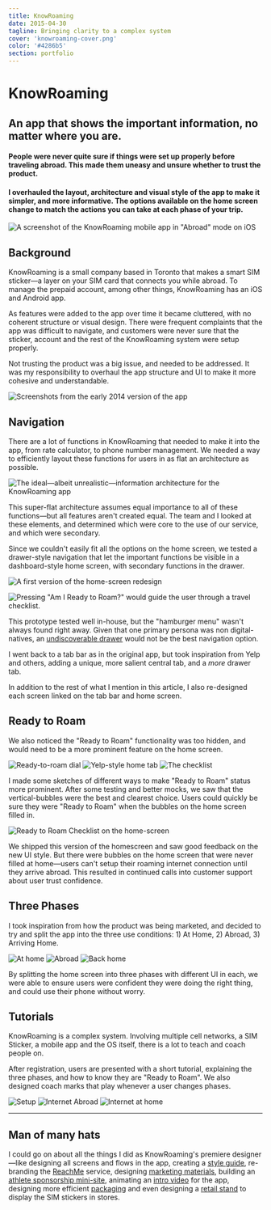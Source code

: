 ```yaml
---
title: KnowRoaming
date: 2015-04-30
tagline: Bringing clarity to a complex system
cover: 'knowroaming-cover.png'
color: '#4286b5'
section: portfolio
---
```


# KnowRoaming

<div class="tldr" markdown="1">

## An app that shows the important information, no matter where you are.

#### People were never quite sure if things were set up properly before traveling abroad. This made them uneasy and unsure whether to trust the product. 

#### I overhauled the layout, architecture and visual style of the app to make it simpler, and more informative. The options available on the home screen change to match the actions you can take at each phase of your trip.

<div class="cover-image vertical">

![A screenshot of the KnowRoaming mobile app in "Abroad" mode on iOS](../../images/portfolio/cover/knowroaming-cover.png)
</div>
</div>

## Background

KnowRoaming is a small company based in Toronto that makes a smart SIM sticker—a layer on your SIM card that connects you while abroad. To manage the prepaid account, among other things, KnowRoaming has an iOS and Android app.

As features were added to the app over time it became cluttered, with no coherent structure or visual design. There were frequent complaints that the app was difficult to navigate, and customers were never sure that the sticker, account and the rest of the KnowRoaming system were setup properly.

Not trusting the product was a big issue, and needed to be addressed. It was my responsibility to overhaul the app structure and UI to make it more cohesive and understandable.

![Screenshots from the early 2014 version of the app](../../images/portfolio/knowroaming/knowroaming_old_old_app.jpg)

## Navigation

There are a lot of functions in KnowRoaming that needed to make it into the app, from rate calculator, to phone number management. We needed a way to efficiently layout these functions for users in as flat an architecture as possible.

![The ideal—albeit unrealistic—information architecture for the KnowRoaming app](../../images/portfolio/knowroaming/super-flat-architecture.png)


This super-flat architecture assumes equal importance to all of these functions—but all features aren't created equal. The team and I looked at these elements, and determined which were core to the use of our service, and which were secondary. 

Since we couldn't easily fit all the options on the home screen, we tested a drawer-style navigation that let the important functions be visible in a dashboard-style home screen, with secondary functions in the drawer.


<div class="gatsby-image vertical multiple">

![A first version of the home-screen redesign](../../images/portfolio/knowroaming/home-drawer.png)

![Pressing "Am I Ready to Roam?" would guide the user through a travel checklist.](../../images/portfolio/knowroaming/home-openDrawer.png)
</div>

This prototype tested well in-house, but the "hamburger menu" wasn't always found right away. Given that one primary persona was non digital-natives, an [undiscoverable drawer](https://uxdesign.cc/death-by-hamburger-2d1db115352a#.865mhybml) would not be the best navigation option. 

I went back to a tab bar as in the original app, but took inspiration from Yelp and others, adding a unique, more salient central tab, and a _more_ drawer tab. 

In addition to the rest of what I mention in this article, I also re-designed each screen linked on the tab bar and home screen.

## Ready to Roam
We also noticed the "Ready to Roam" functionality was too hidden, and would need to be a more prominent feature on the home screen. 

<div class="gatsby-image vertical multiple">

![Ready-to-roam dial](../../images/portfolio/knowroaming/sketch-ReadyToRoam1.jpg)
![Yelp-style home tab](../../images/portfolio/knowroaming/sketch-home-expand.jpg)
![The checklist](../../images/portfolio/knowroaming/sketch-home-bubbles.jpg)
</div>

I made some sketches of different ways to make "Ready to Roam" status more prominent. After some testing and better mocks, we saw that the vertical-bubbles were the best and clearest choice.
Users could quickly be sure they were "Ready to Roam" when the bubbles on the home screen filled in.

<div class="gatsby-image vertical">

![Ready to Roam Checklist on the home-screen](../../images/portfolio/knowroaming/home-bubbles.png)
</div>

We shipped this version of the homescreen and saw good feedback on the new UI style. But there were bubbles on the home screen that were never filled at home—users can't setup their roaming internet connection until they arrive abroad. This resulted in continued calls into customer support about user trust confidence. 


## Three Phases

I took inspiration from how the product was being marketed, and decided to try and split the app into the three use conditions: 1) At Home, 2) Abroad, 3) Arriving Home.

<div class="gatsby-image vertical multiple">

![At home](../../images/portfolio/knowroaming/silver_portrait-at_home.png)
![Abroad](../../images/portfolio/knowroaming/silver_portrait-abroad.png)
![Back home](../../images/portfolio/knowroaming/silver_portrait-back_home.png)
</div>

By splitting the home screen into three phases with different UI in each, we were able to ensure users were confident they were doing the right thing, and could use their phone without worry.

## Tutorials

KnowRoaming is a complex system. Involving multiple cell networks, a SIM Sticker, a mobile app and the OS itself, there is a lot to teach and coach people on.

After registration, users are presented with a short tutorial, explaining the three phases, and how to know they are "Ready to Roam". We also designed coach marks that play whenever a user changes phases.

<div class="gatsby-image vertical multiple">

![Setup](../../images/portfolio/knowroaming/tutorial-2.png)
![Internet Abroad](../../images/portfolio/knowroaming/tutorial-3.png)
![Internet at home](../../images/portfolio/knowroaming/tutorial-4.png)
</div>

---
## Man of many hats

I could go on about all the things I did as KnowRoaming's premiere designer—like designing all screens and flows in the app, creating a [style guide](?p=kr_branding), re-branding the [ReachMe](?p=kr_reachme) service, designing [marketing materials](?p=kr_marketing), building an [athlete sponsorship mini-site](?p=kr_athletes), animating an [intro video](?p=kr_video) for the app, designing more efficient [packaging](?p=kr_packaging) and even designing a [retail stand](?p=kr_retail) to display the SIM stickers in stores.


